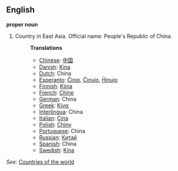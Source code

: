 ==English==

'''proper noun'''

# Country in East Asia. Official name: People's Republic of China.
#:'''Translations'''
#:*[[Chinese]]: [[中国]]
#:*[[Danish]]: [[Kina]]
#:*[[Dutch]]: China
#:*[[Esperanto]]: [[Ĉinio]], [[Ĉinujo]], [[Ĥinujo]]
#:*[[Finnish]]: [[Kiina]]
#:*[[French]]: [[Chine]]
#:*[[German]]: China
#:*[[Greek]]: [[Κίνα]]
#:*[[Interlingua]]: China
#:*[[Italian]]: [[Cina]]
#:*[[Polish]]: [[Chiny]]
#:*[[Portuguese]]: China
#:*[[Russian]]: [[Китай]]
#:*[[Spanish]]: China
#:*[[Swedish]]: [[Kina]]

''See'': [[Countries of the world]]